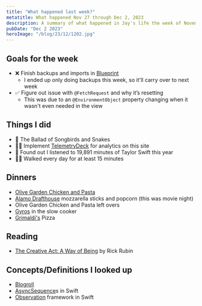 ```yaml
---
title: "What happened last week?"
metatitle: What happened Nov 27 through Dec 2, 2023
description: A summary of what happened in Jay's life the week of November 27th.  
pubDate: "Dec 2 2023"
heroImage: "/blog/23/12/1202.jpg"
---
```


## Goals for the week

- ❌ Finish backups and imports in [Blueprint](https://blueprint.heyjaywilson.com/)
    - I ended up only doing backups this week, so it'll carry over to next week
- ✅ Figure out issue with `@FetchRequest` and why it’s resetting
    - This was due to an `@EnvironmentObject` property changing when it wasn't even needed in the view

## Things I did

<AffiliateDisclaimer/>

- 🎥 The Ballad of Songbirds and Snakes
- 👨‍💻 Implement <a href="https://dashboard.telemetrydeck.com/registration/organization?referralCode=C3HZBUPWGY9I16YY" class="affiliateLink">TelemetryDeck</a> for analytics on this site
- 🎼 Found out I listened to 19,891 minutes of Taylor Swift this year
- 🚶‍♂️ Walked every day for at least 15 minutes

## Dinners

- [Olive Garden Chicken and Pasta](https://www.themagicalslowcooker.com/slow-cooker-olive-garden-chicken-pasta/)
- [Alamo Drafthouse](https://drafthouse.com) mozzarella sticks and popcorn (this was movie night)
- Olive Garden Chicken and Pasta left overs
- [Gyros](https://tastesbetterfromscratch.com/beef-gyros-slow-cooker-instant-pot/) in the slow cooker
- [Grimaldi's](https://www.grimaldispizzeria.com/) Pizza

## Reading

- [The Creative Act: A Way of Being](https://amzn.to/47tqQr1) by Rick Rubin

## Concepts/Definitions I looked up

- [Blogroll](https://www.thoughtco.com/what-is-blogroll-3476580)
- [AsyncSequence](https://developer.apple.com/videos/play/wwdc2021/10058/)s in Swift
- [Observation](https://developer.apple.com/documentation/observation) framework in Swift
